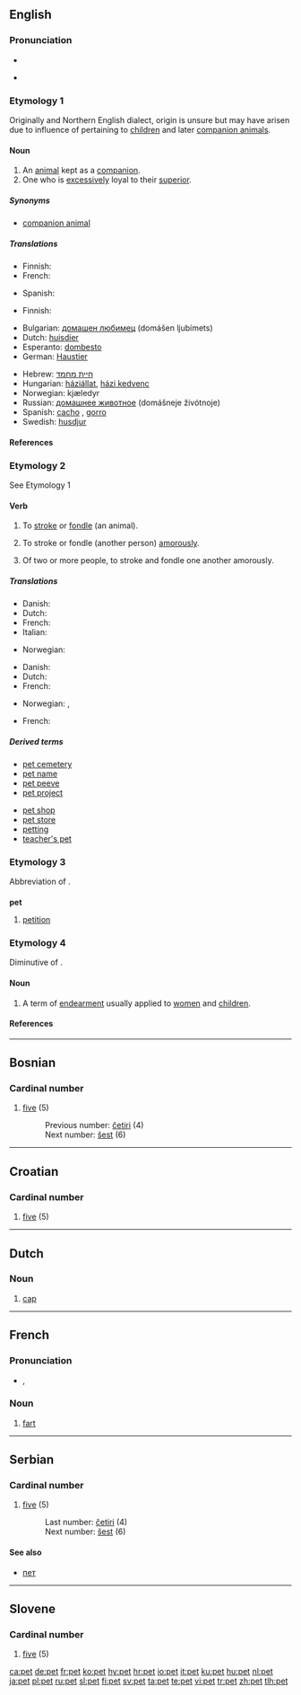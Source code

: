 {{see|Pet.|PET}}
==English==

===Pronunciation===
* {{IPA|/pɛt/}}
* {{audio|en-us-pet.ogg|Audio (US)}}
*: {{rhymes|ɛt}}

===Etymology 1===
Originally {{Sco.}} and Northern English dialect, origin is unsure but may have arisen due to influence of {{term|petty}} pertaining to [[children]] and later [[companion animal]]s.

====Noun====
{{wikipedia}}
{{en-noun}}

# An [[animal]] kept as a [[companion]].
# One who is [[excessively]] loyal to their [[superior]].

=====Synonyms=====
* [[companion animal]]

=====Translations=====
{{trans-top|an animal kept as a companion}}
* Finnish: {{t+|fi|lemmikkieläin}}
* French: {{t|fr|animal familier|m}}
{{trans-mid}}
* Spanish: {{t-|es|mascota|f}}
{{trans-bottom}}

{{trans-top|one who is excessively loyal to their superior}}
* Finnish: {{t-|fi|lemmikki}}
{{trans-mid}}
{{trans-bottom}}

{{checktrans-top|Translations to categorise}}
* Bulgarian: [[домашен любимец]] (domášen ljubímets) {{m}}
* Dutch: [[huisdier]] {{n}}
* Esperanto: [[dombesto]]
* German: [[Haustier]] {{n}}
{{checktrans-mid}}
* Hebrew: [[חיית מחמד]] {{f}}
* Hungarian: [[háziállat]], [[házi kedvenc]]
* Norwegian: kjæledyr {{n}}
* Russian: [[домашнее животное]] (domášneje živótnoje) {{n}}
* Spanish: [[cacho]] {{m}}, [[gorro]] {{m}}
* Swedish: [[husdjur]] {{n}}
{{checktrans-bottom}}

====References====
{{R:Online Etymology Dictionary|pet}}

===Etymology 2===
See Etymology 1

====Verb====
{{en-verb|pet|t|ing}}

# {{transitive}} To [[stroke]] or [[fondle]] (an animal).
# {{context|transitive|informal}} To stroke or fondle (another person) [[amorously]].
# {{context|intransitive|informal}} Of two or more people, to stroke and fondle one another amorously.

=====Translations=====
{{trans-top|fondle (an animal)}}
* Danish: {{t|da|kæle}}
* Dutch: {{t+|nl|aaien}}
* French: {{t|fr|caresser}}
* Italian: {{t+|it|accarezzare}}
{{trans-mid}}
* Norwegian: {{t|no|kjæle}}
{{trans-bottom}}

{{trans-top|fondle (another person) amorously}}
* Danish: {{t|da|kæle}}
* Dutch: {{t-|nl|strelen}}
* French: {{t-|fr|peloter}}
{{trans-mid}}
* Norwegian: {{t|no|kjæle}}, {{t|no|kose med}}
{{trans-bottom}}

{{trans-top|(intrans.) fondle amorously}}
* French: {{t|fr|se peloter}}
{{trans-mid}}
{{trans-bottom}}

=====Derived terms=====
{{top2}}
* [[pet cemetery]]
* [[pet name]]
* [[pet peeve]]
* [[pet project]]
{{mid2}}
* [[pet shop]]
* [[pet store]]
* [[petting]] {{pos_n}}
* [[teacher's pet]]
{{bottom}}

===Etymology 3===
Abbreviation of {{term|petition}}.

===={{abbreviation}}====
'''pet'''

# [[petition]]

===Etymology 4===
Diminutive of {{term|petal}}.

====Noun====
{{en-noun|-}}

# {{Geordie}} A term of [[endearment]] usually applied to [[women]] and [[children]].

====References====
{{R:Northeast Dialect 2005}}

----

==Bosnian==

===Cardinal number===
{{infl|bs|numeral}}

# {{cardinal|lang=bs}} [[five]] (5)
#: Previous number: [[četiri]] (4)
#: Next number: [[šest]] (6)

----

==Croatian==

===Cardinal number===
{{infl|hr|numeral}}

# {{cardinal|lang=hr}} [[five]] (5)

----

==Dutch==

===Noun===
{{nl-noun|g=m|petten|petje|dimpl=petjes}}

# [[cap]] {{i|headwear with a peak at the front}}

----

==French==

===Pronunciation===
* {{IPA|/pɛ/}}, {{SAMPA|/pE/}}

===Noun===
{{fr-noun|m}}

# [[fart]]

----

==Serbian==

===Cardinal number===
{{infl|sr|numeral}}

# {{cardinal|lang=sr}} [[five]] (5)
#: Last number: [[četiri]] (4)
#: Next number: [[šest]] (6)

====See also====
* [[пет]]

----

==Slovene==

===Cardinal number===
{{infl|sl|numeral}}

# {{cardinal|lang=sl}} [[five]] (5)

[[ca:pet]]
[[de:pet]]
[[fr:pet]]
[[ko:pet]]
[[hy:pet]]
[[hr:pet]]
[[io:pet]]
[[it:pet]]
[[ku:pet]]
[[hu:pet]]
[[nl:pet]]
[[ja:pet]]
[[pl:pet]]
[[ru:pet]]
[[sl:pet]]
[[fi:pet]]
[[sv:pet]]
[[ta:pet]]
[[te:pet]]
[[vi:pet]]
[[tr:pet]]
[[zh:pet]]
[[tlh:pet]]